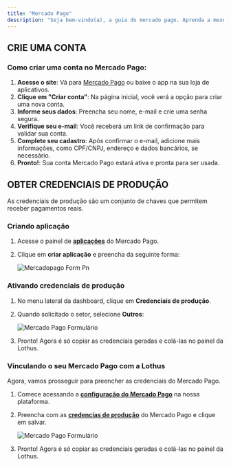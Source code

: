 ```yaml
---
title: "Mercado Pago"
description: "Seja bem-vindo(a), a guia do mercado pago. Aprenda a mexer e receber com o nosssa plataforma usando o mercado pago. "
---
```


## **CRIE UMA CONTA**

### Como criar uma conta no Mercado Pago:

1. **Acesse o site**: Vá para [Mercado Pago](https://www.mercadopago.com.br) ou baixe o app na sua loja de aplicativos.
2. **Clique em "Criar conta"**: Na página inicial, você verá a opção para criar uma nova conta.
3. **Informe seus dados**: Preencha seu nome, e-mail e crie uma senha segura.
4. **Verifique seu e-mail**: Você receberá um link de confirmação para validar sua conta.
5. **Complete seu cadastro**: Após confirmar o e-mail, adicione mais informações, como CPF/CNPJ, endereço e dados bancários, se necessário.
6. **Pronto\!**: Sua conta Mercado Pago estará ativa e pronta para ser usada.

## **OBTER CREDENCIAIS DE PRODUÇÃO**

As credenciais de produção são um conjunto de chaves que permitem receber pagamentos reais.

### Criando aplicação

1. Acesse o painel de [**aplicações**](https://www.mercadopago.com.br/developers/panel/app) do Mercado Pago.
2. Clique em **criar aplicação** e preencha da seguinte forma:

   ![Mercadopago Form Pn](/images/mercadopago-form.png)

### Ativando credenciais de produção

1. No menu lateral da dashboard, clique em **Credenciais de produção**.
2. Quando solicitado o setor, selecione **Outros**:

   ![Mercado Pago Formulário](/images/mercadopago-form2.png)
3. Pronto\! Agora é só copiar as credenciais geradas e colá-las no painel da Lothus.

### Vinculando o seu Mercado Pago com a Lothus

Agora, vamos prosseguir para preencher as credenciais do Mercado Pago.

1. Comece acessando a [**configuração do Mercado Pago**](https://app.centralcart.com.br/settings/gateway/mercadopago) na nossa plataforma.
2. Preencha com as [**credencias de produção**](https://docs.centralcart.com.br/gateways/mercadopago#obter-credenciais-de-producao) do Mercado Pago e clique em salvar.

   ![Mercado Pago Formulário](/images/mercadopago-form2.png)
3. Pronto\! Agora é só copiar as credenciais geradas e colá-las no painel da Lothus.